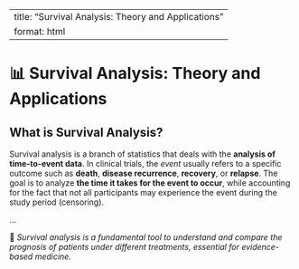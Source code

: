 
---
title: "Survival Analysis: Theory and Applications"
format: html
---

# 📊 Survival Analysis: Theory and Applications

## What is Survival Analysis?

Survival analysis is a branch of statistics that deals with the **analysis of time-to-event data**. In clinical trials, the *event* usually refers to a specific outcome such as **death**, **disease recurrence**, **recovery**, or **relapse**. The goal is to analyze **the time it takes for the event to occur**, while accounting for the fact that not all participants may experience the event during the study period (censoring).

...

🧬 *Survival analysis is a fundamental tool to understand and compare the prognosis of patients under different treatments, essential for evidence-based medicine.*
